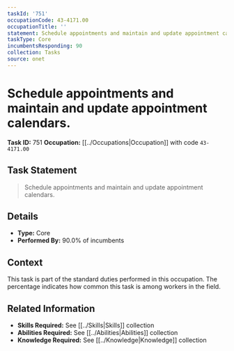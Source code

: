 ```yaml
---
taskId: '751'
occupationCode: 43-4171.00
occupationTitle: ''
statement: Schedule appointments and maintain and update appointment calendars.
taskType: Core
incumbentsResponding: 90
collection: Tasks
source: onet
---
```

# Schedule appointments and maintain and update appointment calendars.

**Task ID:** 751
**Occupation:** [[../Occupations|Occupation]] with code `43-4171.00`

## Task Statement

> Schedule appointments and maintain and update appointment calendars.

## Details

- **Type:** Core
- **Performed By:** 90.0% of incumbents

## Context

This task is part of the standard duties performed in this occupation. The percentage indicates how common this task is among workers in the field.

## Related Information

- **Skills Required:** See [[../Skills|Skills]] collection
- **Abilities Required:** See [[../Abilities|Abilities]] collection
- **Knowledge Required:** See [[../Knowledge|Knowledge]] collection
